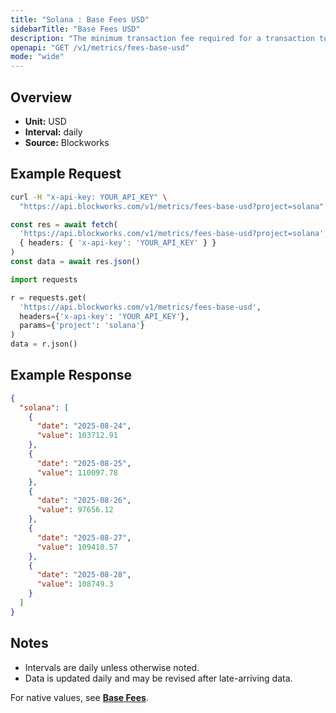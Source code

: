 ```yaml
---
title: "Solana : Base Fees USD"
sidebarTitle: "Base Fees USD"
description: "The minimum transaction fee required for a transaction to be included in a block"
openapi: "GET /v1/metrics/fees-base-usd"
mode: "wide"
---
```


## Overview

- **Unit:** USD
- **Interval:** daily
- **Source:** Blockworks

## Example Request

<CodeGroup>

```bash cURL
curl -H "x-api-key: YOUR_API_KEY" \
  "https://api.blockworks.com/v1/metrics/fees-base-usd?project=solana"
```

```typescript TypeScript
const res = await fetch(
  'https://api.blockworks.com/v1/metrics/fees-base-usd?project=solana',
  { headers: { 'x-api-key': 'YOUR_API_KEY' } }
)
const data = await res.json()
```

```python Python
import requests

r = requests.get(
  'https://api.blockworks.com/v1/metrics/fees-base-usd',
  headers={'x-api-key': 'YOUR_API_KEY'},
  params={'project': 'solana'}
)
data = r.json()
```

</CodeGroup>

## Example Response

```json
{
  "solana": [
    {
      "date": "2025-08-24",
      "value": 103712.91
    },
    {
      "date": "2025-08-25",
      "value": 110097.78
    },
    {
      "date": "2025-08-26",
      "value": 97656.12
    },
    {
      "date": "2025-08-27",
      "value": 109410.57
    },
    {
      "date": "2025-08-28",
      "value": 108749.3
    }
  ]
}
```

## Notes
- Intervals are daily unless otherwise noted.
- Data is updated daily and may be revised after late-arriving data.


<Note>For native values, see **[Base Fees](./fees-base)**.</Note>